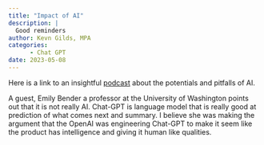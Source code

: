 ```yaml
---
title: "Impact of AI"
description: |
  Good reminders
author: Kevn Gilds, MPA
categories: 
      - Chat GPT
date: 2023-05-08
---
```


Here is a link to an insightful [podcast](https://open.spotify.com/playlist/5ABXpAcR3TUrOXgc4ORlJe) about the potentials and pitfalls of AI.

A guest, Emily Bender a professor at the University of Washington points out that it is not really AI. Chat-GPT is language model that is really good at prediction of what comes next and summary. I believe she was making the argument that the OpenAI was engineering Chat-GPT to make it seem like the product has intelligence and giving it human like qualities.
